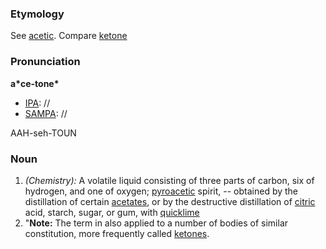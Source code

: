 ===Etymology===
See [[acetic]].  Compare [[ketone]]
===Pronunciation===
'''a*ce-tone*'''
*[[IPA]]: //
*[[SAMPA]]: //
AAH-seh-TOUN
===Noun===
#''(Chemistry):'' A volatile liquid consisting of three parts of carbon, six of hydrogen, and one of oxygen; [[pyroacetic]] spirit, -- obtained by the distillation of certain [[acetates]], or by the destructive distillation of [[citric]] acid, starch, sugar, or gum, with [[quicklime]]
#"'''Note:''' The term in also applied to a number of bodies of similar constitution, more frequently called [[ketone]]s.